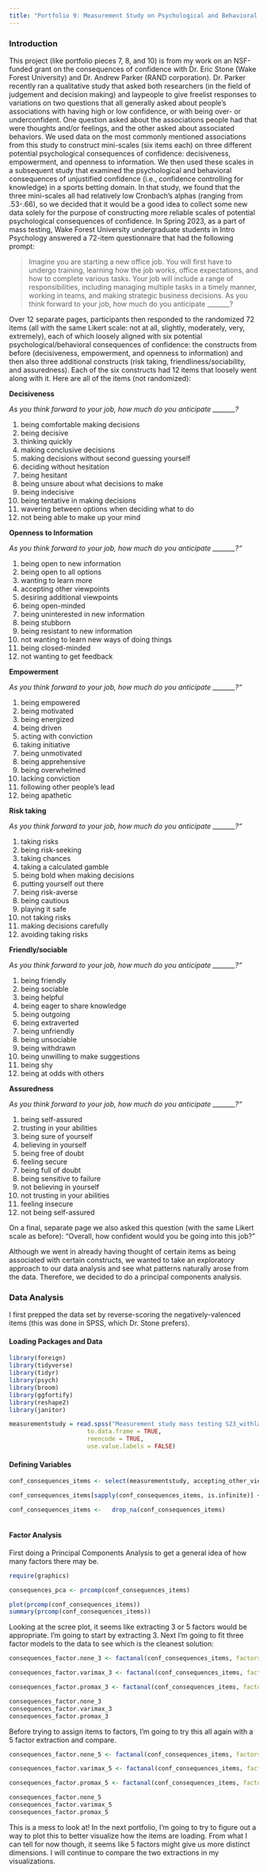 ```yaml
---
title: "Portfolio 9: Measurement Study on Psychological and Behavioral Variables Associated with Confidence (Part 1)"
---
```



### Introduction

This project (like portfolio pieces 7, 8, and 10) is from my work on an NSF-funded grant on the consequences of confidence with Dr. Eric Stone (Wake Forest University) and Dr. Andrew Parker (RAND corporation). Dr. Parker recently ran a qualitative study that asked both researchers (in the field of judgement and decision making) and laypeople to give freelist responses to variations on two questions that all generally asked about people's associations with having high or low confidence, or with being over- or underconfident. One question asked about the associations people had that were thoughts and/or feelings, and the other asked about associated behaviors. We used data on the most commonly mentioned associations from this study to construct mini-scales (six items each) on three different potential psychological consequences of confidence: decisiveness, empowerment, and openness to information. We then used these scales in a subsequent study that examined the psychological and behavioral consequences of unjustified confidence (i.e., confidence controlling for knowledge) in a sports betting domain. In that study, we found that the three mini-scales all had relatively low Cronbach's alphas (ranging from .53-.66), so we decided that it would be a good idea to collect some new data solely for the purpose of constructing more reliable scales of potential psychological consequences of confidence. In Spring 2023, as a part of mass testing, Wake Forest University undergraduate students in Intro Psychology answered a 72-item questionnaire that had the following prompt:

> Imagine you are starting a new office job.  You will first have to undergo training, learning how the job works, office expectations, and how to complete various tasks.  Your job will include a range of responsibilities, including managing multiple tasks in a timely manner, working in teams, and making strategic business decisions.  As you think forward to your job, how much do you anticipate _______?

Over 12 separate pages, participants then responded to the randomized 72 items (all with the same Likert scale: not at all, slightly, moderately, very, extremely), each of which loosely aligned with six potential psychological/behavioral consequences of confidence: the constructs from before (decisiveness, empowerment, and openness to information) and then also three additional constructs (risk taking, friendliness/sociability, and assuredness). Each of the six constructs had 12 items that loosely went along with it. Here are all of the items (not randomized):

**Decisiveness**

*As you think forward to your job, how much do you anticipate _______?*

1. being comfortable making decisions
2. being decisive
3. thinking quickly
4. making conclusive decisions
5. making decisions without second guessing yourself
6. deciding without hesitation
7. being hesitant
8. being unsure about what decisions to make
9. being indecisive
10. being tentative in making decisions
11. wavering between options when deciding what to do
12. not being able to make up your mind


**Openness to Information**

*As you think forward to your job, how much do you anticipate _______?"*

1. being open to new information
2. being open to all options
3. wanting to learn more
4. accepting other viewpoints
5. desiring additional viewpoints 
6. being open-minded
7. being uninterested in new information
8. being stubborn
9. being resistant to new information
10. not wanting to learn new ways of doing things
11. being closed-minded
12. not wanting to get feedback


**Empowerment**

*As you think forward to your job, how much do you anticipate _______?"*

1. being empowered
2. being motivated 
3. being energized
4. being driven
5. acting with conviction
6. taking initiative
7. being unmotivated
8. being apprehensive
9. being overwhelmed
10. lacking conviction
11. following other people’s lead
12. being apathetic


**Risk taking**

*As you think forward to your job, how much do you anticipate _______?"*

1. taking risks
2. being risk-seeking
3. taking chances
4. taking a calculated gamble
5. being bold when making decisions
6. putting yourself out there
7. being risk-averse
8. being cautious
9. playing it safe
10. not taking risks
11. making decisions carefully 
12. avoiding taking risks


**Friendly/sociable**

*As you think forward to your job, how much do you anticipate _______?"*

1. being friendly
2. being sociable
3. being helpful
4. being eager to share knowledge
5. being outgoing
6. being extraverted
7. being unfriendly
8. being unsociable
9. being withdrawn
10. being unwilling to make suggestions
11. being shy
12. being at odds with others


**Assuredness**

*As you think forward to your job, how much do you anticipate _______?"*

1. being self-assured
2. trusting in your abilities
3. being sure of yourself
4. believing in yourself
5. being free of doubt
6. feeling secure
7. being full of doubt
8. being sensitive to failure
9. not believing in yourself
10. not trusting in your abilities
11. feeling insecure
12. not being self-assured

On a final, separate page we also asked this question (with the same Likert scale as before): "Overall, how confident would you be going into this job?"



Although we went in already having thought of certain items as being associated with certain constructs, we wanted to take an exploratory approach to our data analysis and see what patterns naturally arose from the data. Therefore, we decided to do a principal components analysis. 

### Data Analysis 

I first prepped the data set by reverse-scoring the negatively-valenced items (this was done in SPSS, which Dr. Stone prefers). 

#### Loading Packages and Data 

```r

library(foreign)
library(tidyverse)
library(tidyr)
library(psych)
library(broom)
library(ggfortify)
library(reshape2)
library(janitor)

measurementstudy = read.spss("Measurement study mass testing S23_withlabels.sav",
                      to.data.frame = TRUE,
                      reencode = TRUE,
                      use.value.labels = FALSE)

```

#### Defining Variables

```r



conf_consequences_items <- select(measurementstudy, accepting_other_viewpoints:following_other_peoples_lead_r)

conf_consequences_items[sapply(conf_consequences_items, is.infinite)] <- NA

conf_consequences_items <-   drop_na(conf_consequences_items)
 
```

#### Factor Analysis 

First doing a Principal Components Analysis to get a general idea of how many factors there may be. 

```r

require(graphics)

consequences_pca <- prcomp(conf_consequences_items)

plot(prcomp(conf_consequences_items))
summary(prcomp(conf_consequences_items))


```

Looking at the scree plot, it seems like extracting 3 or 5 factors would be appropriate. I'm going to start by extracting 3. Next I'm going to fit three factor models to the data to see which is the cleanest solution:

```r

consequences_factor.none_3 <- factanal(conf_consequences_items, factors = 3, na.action = "pairwise.complete.obs", rotation = "none", method = "correlation", scores = "regression")

consequences_factor.varimax_3 <- factanal(conf_consequences_items, factors = 3, na.action = "pairwise.complete.obs", rotation = "varimax", method = "correlation", scores = "regression")

consequences_factor.promax_3 <- factanal(conf_consequences_items, factors = 3, na.action = "pairwise.complete.obs", rotation = "promax", method = "correlation", scores = "regression")

consequences_factor.none_3
consequences_factor.varimax_3
consequences_factor.promax_3


```

Before trying to assign items to factors, I'm going to try this all again with a 5 factor extraction and compare. 

```r

consequences_factor.none_5 <- factanal(conf_consequences_items, factors = 5, na.action = "pairwise.complete.obs", rotation = "none", method = "correlation", scores = "regression")

consequences_factor.varimax_5 <- factanal(conf_consequences_items, factors = 5, na.action = "pairwise.complete.obs", rotation = "varimax", method = "correlation", scores = "regression")

consequences_factor.promax_5 <- factanal(conf_consequences_items, factors = 5, na.action = "pairwise.complete.obs", rotation = "promax", method = "correlation", scores = "regression")

consequences_factor.none_5
consequences_factor.varimax_5
consequences_factor.promax_5


```


This is a mess to look at!  In the next portfolio, I'm going to try to figure out a way to plot this to better visualize how the items are loading. From what I can tell for now though, it seems like 5 factors might give us more distinct dimensions. I will continue to compare the two extractions in my visualizations. 


